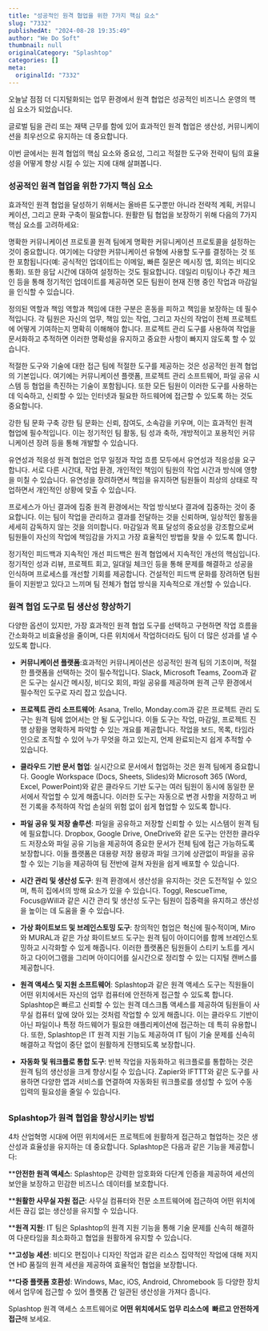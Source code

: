 ```yaml
---
title: "성공적인 원격 협업을 위한 7가지 핵심 요소"
slug: "7332"
publishedAt: "2024-08-28 19:35:49"
author: "We Do Soft"
thumbnail: null
originalCategory: "Splashtop"
categories: []
meta:
  originalId: "7332"
---
```


오늘날 점점 더 디지털화되는 업무 환경에서 원격 협업은 성공적인 비즈니스 운영의 핵심 요소가 되었습니다.

글로벌 팀을 관리 또는 재택 근무를 함에 있어 효과적인 원격 협업은 생산성, 커뮤니케이션을 최우선으로 유지하는 데 중요합니다.

이번 글에서는 원격 협업의 핵심 요소와 중요성, 그리고 적절한 도구와 전략이 팀의 효율성을 어떻게 향상 시킬 수 있는 지에 대해 살펴봅니다.

### 성공적인 원격 협업을 위한 7가지 핵심 요소

효과적인 원격 협업을 달성하기 위해서는 올바른 도구뿐만 아니라 전략적 계획, 커뮤니케이션, 그리고 문화 구축이 필요합니다. 원활한 팀 협업을 보장하기 위해 다음의 7가지 핵심 요소를 고려하세요:

 	
명확한 커뮤니케이션 프로토콜
원격 팀에게 명확한 커뮤니케이션 프로토콜을 설정하는 것이 중요합니다. 여기에는 다양한 커뮤니케이션 유형에 사용할 도구를 결정하는 것 또한 포함됩니다(예: 공식적인 업데이트는 이메일, 빠른 질문은 메시징 앱, 회의는 비디오 통화). 또한 응답 시간에 대하여 설정하는 것도 필요합니다. 데일리 미팅이나 주간 체크인 등을 통해 정기적인 업데이트를 제공하면 모든 팀원이 현재 진행 중인 작업과 마감일을 인식할 수 있습니다.
 	
정의된 역할과 책임
역할과 책임에 대한 구분은 혼동을 피하고 책임을 보장하는 데 필수적입니다. 각 팀원은 자신의 업무, 책임 있는 작업, 그리고 자신의 작업이 전체 프로젝트에 어떻게 기여하는지 명확히 이해해야 합니다. 프로젝트 관리 도구를 사용하여 작업을 문서화하고 추적하면 이러한 명확성을 유지하고 중요한 사항이 빠지지 않도록 할 수 있습니다.
 	
적절한 도구와 기술에 대한 접근
팀에 적절한 도구를 제공하는 것은 성공적인 원격 협업의 기본입니다. 여기에는 커뮤니케이션 플랫폼, 프로젝트 관리 소프트웨어, 파일 공유 시스템 등 협업을 촉진하는 기술이 포함됩니다. 또한 모든 팀원이 이러한 도구를 사용하는 데 익숙하고, 신뢰할 수 있는 인터넷과 필요한 하드웨어에 접근할 수 있도록 하는 것도 중요합니다.
 	
강한 팀 문화 구축
강한 팀 문화는 신뢰, 참여도, 소속감을 키우며, 이는 효과적인 원격 협업에 필수적입니다. 이는 정기적인 팀 활동, 팀 성과 축하, 개방적이고 포용적인 커뮤니케이션 장려 등을 통해 개발할 수 있습니다.
 	
유연성과 적응성
원격 협업은 업무 일정과 작업 흐름 모두에서 유연성과 적응성을 요구합니다. 서로 다른 시간대, 작업 환경, 개인적인 책임이 팀원의 작업 시간과 방식에 영향을 미칠 수 있습니다. 유연성을 장려하면서 책임을 유지하면 팀원들이 최상의 상태로 작업하면서 개인적인 상황에 맞출 수 있습니다.
 	
프로세스가 아닌 결과에 집중
원격 환경에서는 작업 방식보다 결과에 집중하는 것이 중요합니다. 이는 팀이 작업을 관리하고 결과를 전달하는 것을 신뢰하며, 일상적인 활동을 세세히 감독하지 않는 것을 의미합니다. 마감일과 목표 달성의 중요성을 강조함으로써 팀원들이 자신의 작업에 책임감을 가지고 가장 효율적인 방법을 찾을 수 있도록 합니다.
 	
정기적인 피드백과 지속적인 개선
피드백은 원격 협업에서 지속적인 개선의 핵심입니다. 정기적인 성과 리뷰, 프로젝트 회고, 일대일 체크인 등을 통해 문제를 해결하고 성공을 인식하며 프로세스를 개선할 기회를 제공합니다. 건설적인 피드백 문화를 장려하면 팀원들이 지원받고 있다고 느끼며 팀 전체가 협업 방식을 지속적으로 개선할 수 있습니다.

### 원격 협업 도구로 팀 생산성 향상하기

다양한 옵션이 있지만, 가장 효과적인 원격 협업 도구를 선택하고 구현하면 작업 흐름을 간소화하고 비효율성을 줄이며, 다른 위치에서 작업하더라도 팀이 더 많은 성과를 낼 수 있도록 합니다.

- **커뮤니케이션 플랫폼**:효과적인 커뮤니케이션은 성공적인 원격 팀의 기초이며, 적절한 플랫폼을 선택하는 것이 필수적입니다. Slack, Microsoft Teams, Zoom과 같은 도구는 실시간 메시징, 비디오 회의, 파일 공유를 제공하며 원격 근무 환경에서 필수적인 도구로 자리 잡고 있습니다.

- **프로젝트 관리 소프트웨어**: Asana, Trello, Monday.com과 같은 프로젝트 관리 도구는 원격 팀에 없어서는 안 될 도구입니다. 이들 도구는 작업, 마감일, 프로젝트 진행 상황을 명확하게 파악할 수 있는 개요를 제공합니다. 작업을 보드, 목록, 타임라인으로 조직할 수 있어 누가 무엇을 하고 있는지, 언제 완료되는지 쉽게 추적할 수 있습니다.

- **클라우드 기반 문서 협업**: 실시간으로 문서에서 협업하는 것은 원격 팀에게 중요합니다. Google Workspace (Docs, Sheets, Slides)와 Microsoft 365 (Word, Excel, PowerPoint)와 같은 클라우드 기반 도구는 여러 팀원이 동시에 동일한 문서에서 작업할 수 있게 해줍니다. 이러한 도구는 자동으로 변경 사항을 저장하고 버전 기록을 추적하여 작업 손실의 위험 없이 쉽게 협업할 수 있도록 합니다.

- **파일 공유 및 저장 솔루션**: 파일을 공유하고 저장할 신뢰할 수 있는 시스템이 원격 팀에 필요합니다. Dropbox, Google Drive, OneDrive와 같은 도구는 안전한 클라우드 저장소와 파일 공유 기능을 제공하여 중요한 문서가 전체 팀에 접근 가능하도록 보장합니다. 이들 플랫폼은 대용량 저장 용량과 파일 크기에 상관없이 파일을 공유할 수 있는 기능을 제공하여 팀 전반에 걸쳐 자원을 쉽게 배포할 수 있습니다.

- **시간 관리 및 생산성 도구**: 원격 환경에서 생산성을 유지하는 것은 도전적일 수 있으며, 특히 집에서의 방해 요소가 있을 수 있습니다. Toggl, RescueTime, Focus@Will과 같은 시간 관리 및 생산성 도구는 팀원이 집중력을 유지하고 생산성을 높이는 데 도움을 줄 수 있습니다.

- **가상 화이트보드 및 브레인스토밍 도구**: 창의적인 협업은 혁신에 필수적이며, Miro와 MURAL과 같은 가상 화이트보드 도구는 원격 팀이 아이디어를 함께 브레인스토밍하고 시각화할 수 있게 해줍니다. 이러한 플랫폼은 팀원들이 스티키 노트를 게시하고 다이어그램을 그리며 아이디어를 실시간으로 정리할 수 있는 디지털 캔버스를 제공합니다.

- **원격 액세스 및 지원 소프트웨어**: Splashtop과 같은 원격 액세스 도구는 직원들이 어떤 위치에서든 자신의 업무 컴퓨터에 안전하게 접근할 수 있도록 합니다. Splashtop은 빠르고 신뢰할 수 있는 원격 데스크톱 액세스를 제공하여 팀원들이 사무실 컴퓨터 앞에 앉아 있는 것처럼 작업할 수 있게 해줍니다. 이는 클라우드 기반이 아닌 파일이나 특정 하드웨어가 필요한 애플리케이션에 접근하는 데 특히 유용합니다. 또한, Splashtop은 IT 원격 지원 기능도 제공하여 IT 팀이 기술 문제를 신속히 해결하고 작업이 중단 없이 원활하게 진행되도록 보장합니다.

- **자동화 및 워크플로 통합 도구**: 반복 작업을 자동화하고 워크플로를 통합하는 것은 원격 팀의 생산성을 크게 향상시킬 수 있습니다. Zapier와 IFTTT와 같은 도구를 사용하면 다양한 앱과 서비스를 연결하여 자동화된 워크플로를 생성할 수 있어 수동 입력의 필요성을 줄일 수 있습니다.

## 

### **Splashtop**가 원격 협업을 향상시키는 방법

4차 산업혁명 시대에 어떤 위치에서든 프로젝트에 원활하게 접근하고 협업하는 것은 생산성과 효율성을 유지하는 데 중요합니다.
Splashtop은 다음과 같은 기능을 제공합니다:

****안전한 원격 액세스**: Splashtop은 강력한 암호화와 다단계 인증을 제공하여 세션의 보안을 보장하고 민감한 비즈니스 데이터를 보호합니다.

****원활한 사무실 자원 접근**: 사무실 컴퓨터와 전문 소프트웨어에 접근하여 어떤 위치에서든 끊김 없는 생산성을 유지할 수 있습니다.

****원격 지원**: IT 팀은 Splashtop의 원격 지원 기능을 통해 기술 문제를 신속히 해결하여 다운타임을 최소화하고 협업을 원활하게 유지할 수 있습니다.

****고성능 세션**: 비디오 편집이나 디자인 작업과 같은 리소스 집약적인 작업에 대해 저지연 HD 품질의 원격 세션을 제공하여 효율적인 협업을 보장합니다.

****다중 플랫폼 호환성**: Windows, Mac, iOS, Android, Chromebook 등 다양한 장치에서 업무에 접근할 수 있어 플랫폼 간 일관된 생산성을 가져다 줍니다.

Splashtop 원격 액세스 소프트웨어로 **어떤 위치에서도 업무 리소스에  빠르고 안전하게 접근**해 보세요.

